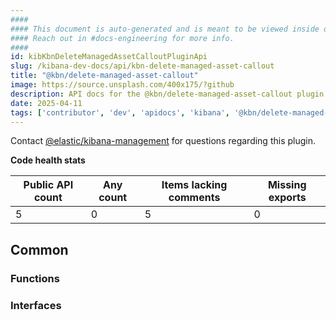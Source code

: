 ```yaml
---
####
#### This document is auto-generated and is meant to be viewed inside our experimental, new docs system.
#### Reach out in #docs-engineering for more info.
####
id: kibKbnDeleteManagedAssetCalloutPluginApi
slug: /kibana-dev-docs/api/kbn-delete-managed-asset-callout
title: "@kbn/delete-managed-asset-callout"
image: https://source.unsplash.com/400x175/?github
description: API docs for the @kbn/delete-managed-asset-callout plugin
date: 2025-04-11
tags: ['contributor', 'dev', 'apidocs', 'kibana', '@kbn/delete-managed-asset-callout']
---
```




Contact [@elastic/kibana-management](https://github.com/orgs/elastic/teams/kibana-management) for questions regarding this plugin.

**Code health stats**

| Public API count  | Any count | Items lacking comments | Missing exports |
|-------------------|-----------|------------------------|-----------------|
| 5 | 0 | 5 | 0 |

## Common

### Functions
<DocDefinitionList data={kbnDeleteManagedAssetCalloutObj.common.functions}/>

### Interfaces
<DocDefinitionList data={kbnDeleteManagedAssetCalloutObj.common.interfaces}/>


